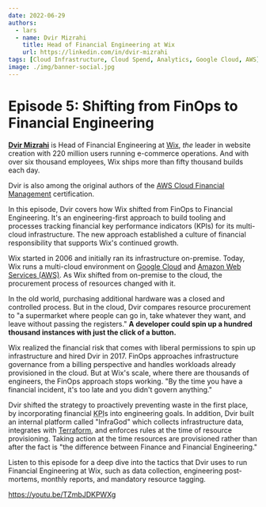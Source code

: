```yaml
---
date: 2022-06-29
authors:
  - lars
  - name: Dvir Mizrahi
    title: Head of Financial Engineering at Wix
    url: https://linkedin.com/in/dvir-mizrahi
tags: [Cloud Infrastructure, Cloud Spend, Analytics, Google Cloud, AWS]
image: ./img/banner-social.jpg
---
```


# Episode 5: Shifting from FinOps to Financial Engineering

[**Dvir Mizrahi**](https://linkedin.com/in/dvir-mizrahi) is Head of Financial Engineering at [Wix](https://wix.com), _the_ leader in website creation with 220 million users running e-commerce operations. And with over six thousand employees, Wix ships more than fifty thousand builds each day.

Dvir is also among the original authors of the [AWS Cloud Financial Management](https://aws.amazon.com/blogs/training-and-certification/tag/aws-cloud-financial-management) certification.

In this episode, Dvir covers how Wix shifted from FinOps to Financial Engineering. It's an engineering-first approach to build tooling and processes tracking financial key performance indicators (KPIs) for its multi-cloud infrastructure. The new approach established a culture of financial responsibility that supports Wix's continued growth.

Wix started in 2006 and initially ran its infrastructure on-premise. Today, Wix runs a multi-cloud environment on [Google Cloud](https://cloud.google.com) and [Amazon Web Services (AWS)](https://aws.amazon.com). As Wix shifted from on-premise to the cloud, the procurement process of resources changed with it.

In the old world, purchasing additional hardware was a closed and controlled process. But in the cloud, Dvir compares resource procurement to "a supermarket where people can go in, take whatever they want, and leave without passing the registers." **A developer could spin up a hundred thousand instances with just the click of a button.**

Wix realized the financial risk that comes with liberal permissions to spin up infrastructure and hired Dvir in 2017. FinOps approaches infrastructure governance from a billing perspective and handles workloads already provisioned in the cloud. But at Wix's scale, where there are thousands of engineers, the FinOps approach stops working. "By the time you have a financial incident, it's too late and you didn't govern anything."

Dvir shifted the strategy to proactively preventing waste in the first place, by incorporating financial <abbr title="key performance indicator">KPI</abbr>s into engineering goals. In addition, Dvir built an internal platform called "InfraGod" which collects infrastructure data, integrates with [Terraform](https://terraform.io), and enforces rules at the time of resource provisioning. Taking action at the time resources are provisioned rather than after the fact is "the difference between Finance and Financial Engineering."

Listen to this episode for a deep dive into the tactics that Dvir uses to run Financial Engineering at Wix, such as data collection, engineering post-mortems, monthly reports, and mandatory resource tagging.

https://youtu.be/TZmbJDKPWXg
